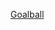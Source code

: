 {{Navbox
|name = 残疾人奥林匹克运动会盲人门球比赛
|title = [[夏季残疾人奥林匹克运动会盲人门球比赛|残疾人奥林匹克运动会盲人门球比赛]]
|state = {{{state|autocollapse}}}
|listclass = hlist
|titlestyle = background:#BFD7FF;
|imageleftstyle = width:60px; <!-- minimize width used by left image cell -->
|imagestyle = width:60px; <!-- same as imageleftstyle to center the list -->
|image = [[File:No image.svg|40px|link=]] <!-- empty right image to center the list -->
|imageleft = [[File:Goalball pictogram (Paralympics).svg|50px]]
|list1 =
* ''[[1972年夏季残疾人奥林匹克运动会盲人门球比赛|1972]] (表演赛)''
* [[1976年夏季残疾人奥林匹克运动会盲人门球比赛|1976]]
* [[1980年夏季残疾人奥林匹克运动会盲人门球比赛|1980]]
* [[1984年夏季残疾人奥林匹克运动会盲人门球比赛|1984]]
* [[1988年夏季残疾人奥林匹克运动会盲人门球比赛|1988]]
* [[1992年夏季残疾人奥林匹克运动会盲人门球比赛|1992]]
* [[1996年夏季残疾人奥林匹克运动会盲人门球比赛|1996]]
* [[2000年夏季残疾人奥林匹克运动会盲人门球比赛|2000]]
* [[2004年夏季残疾人奥林匹克运动会盲人门球比赛|2004]]
* [[2008年夏季残疾人奥林匹克运动会盲人门球比赛|2008]]
* [[2012年夏季残疾人奥林匹克运动会盲人门球比赛|2012]]
* [[2016年夏季残疾人奥林匹克运动会盲人门球比赛|2016]]
* [[2020年夏季残疾人奥林匹克运动会盲人门球比赛|2020]]
}}<noinclude>
{{collapsible option}}
[[Category:夏季残疾人奥林匹克运动会模板|Goalball]]
</noinclude>